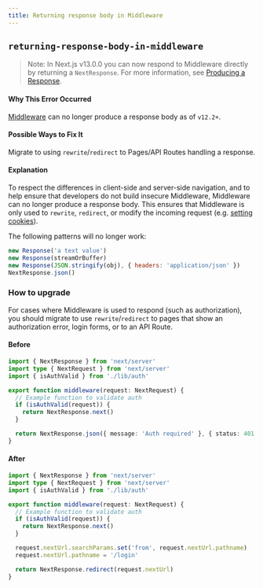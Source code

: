 ```yaml
---
title: Returning response body in Middleware
---
```


## `returning-response-body-in-middleware`

> Note: In Next.js v13.0.0 you can now respond to Middleware directly by returning a `NextResponse`. For more information, see [Producing a Response](/docs/advanced-features/middleware#producing-a-response).

#### Why This Error Occurred

[Middleware](/docs/advanced-features/middleware) can no longer produce a response body as of `v12.2+`.

#### Possible Ways to Fix It

Migrate to using `rewrite`/`redirect` to Pages/API Routes handling a response.

#### Explanation

To respect the differences in client-side and server-side navigation, and to help ensure that developers do not build insecure Middleware, Middleware can no longer produce a response body. This ensures that Middleware is only used to `rewrite`, `redirect`, or modify the incoming request (e.g. [setting cookies](/docs/advanced-features/middleware#using-cookies)).

The following patterns will no longer work:

```js
new Response('a text value')
new Response(streamOrBuffer)
new Response(JSON.stringify(obj), { headers: 'application/json' })
NextResponse.json()
```

### How to upgrade

For cases where Middleware is used to respond (such as authorization), you should migrate to use `rewrite`/`redirect` to pages that show an authorization error, login forms, or to an API Route.

#### Before

```ts filename="pages/_middleware.ts"
import { NextResponse } from 'next/server'
import type { NextRequest } from 'next/server'
import { isAuthValid } from './lib/auth'

export function middleware(request: NextRequest) {
  // Example function to validate auth
  if (isAuthValid(request)) {
    return NextResponse.next()
  }

  return NextResponse.json({ message: 'Auth required' }, { status: 401 })
}
```

#### After

```ts filename="middleware.ts"
import { NextResponse } from 'next/server'
import type { NextRequest } from 'next/server'
import { isAuthValid } from './lib/auth'

export function middleware(request: NextRequest) {
  // Example function to validate auth
  if (isAuthValid(request)) {
    return NextResponse.next()
  }

  request.nextUrl.searchParams.set('from', request.nextUrl.pathname)
  request.nextUrl.pathname = '/login'

  return NextResponse.redirect(request.nextUrl)
}
```
